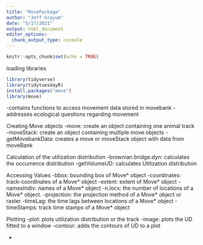 ```yaml
---
title: "MovePackage"
author: "Jeff Grayum"
date: "5/17/2021"
output: html_document
editor_options: 
  chunk_output_type: console
---
```


```r
knitr::opts_chunk$set(echo = TRUE)
```

loading libraries
```r
library(tidyverse)
library(tidytuesdayR)
install.packages("move")
library(move)
```


-contains functions to access movement data stored in movebank
-addresses ecological questions regarding movement

Creating Move objects
-move: create an object containing one animal track
-moveStack: create an object containing multiple move objects
-getMovebankData: creates a move or moveStack object with data from moveBank

Calculation of the utilization distribution
-brownian.bridge.dyn: calculates the occurrence distribution 
-getVolumeUD: calculates Utilization distribution

Accessing Values
-bbox: bounding box of Move* object
-coordinates: track-coordinates of a Move* object
-extent: extent of Move* object
-namesIndiv: names of a Move* object
-n.locs:  the number of locations of a Move* object.
-projection: the projection method of a Move* object or raster
-timeLag: the time lags between locations of a Move* object
-timeStamps: track time stamps of a Move* object

Plotting
-plot: plots utilization distribution or the track
-image: plots the UD fitted to a window
-contour: adds the contours of UD to a plot





-
